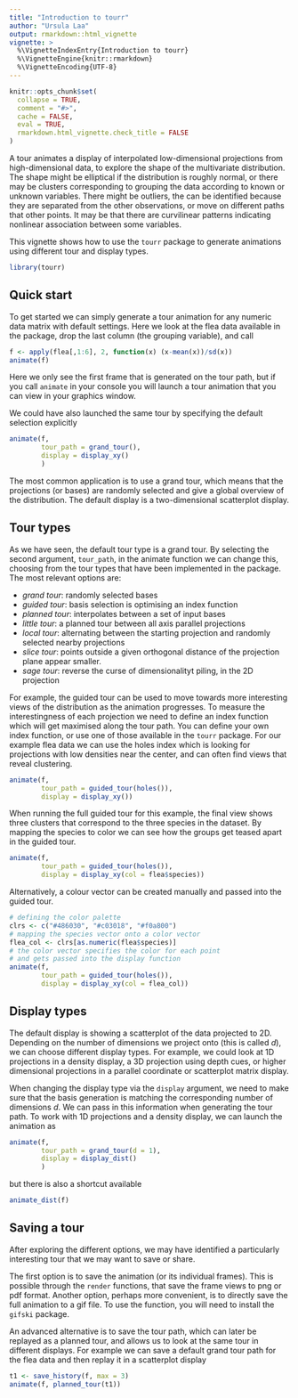 ```yaml
---
title: "Introduction to tourr"
author: "Ursula Laa"
output: rmarkdown::html_vignette
vignette: >
  %\VignetteIndexEntry{Introduction to tourr}
  %\VignetteEngine{knitr::rmarkdown}
  %\VignetteEncoding{UTF-8}
---
```


```r
knitr::opts_chunk$set(
  collapse = TRUE,
  comment = "#>",
  cache = FALSE,
  eval = TRUE,
  rmarkdown.html_vignette.check_title = FALSE
)
```

A tour animates a display of interpolated low-dimensional projections from high-dimensional data, to explore the shape of the multivariate distribution. The shape might be elliptical if the distribution is roughly normal, or there may be clusters corresponding to grouping the data according to known or unknown variables. There might be outliers, the can be identified because they are separated from the other observations, or move on different paths that other points. It may be that there are curvilinear patterns indicating nonlinear association between some variables.

This vignette shows how to use the `tourr` package to generate animations using different tour and display types.

```r
library(tourr)
```


## Quick start

To get started we can simply generate a tour animation for any numeric data matrix with default settings. Here we look at the flea data available in the package, drop the last column (the grouping variable), and call

```r
f <- apply(flea[,1:6], 2, function(x) (x-mean(x))/sd(x))
animate(f)
```

Here we only see the first frame that is generated on the tour path, but if you call `animate` in your console you will launch a tour animation that you can view in your graphics window.

We could have also launched the same tour by specifying the default selection explicitly

```r
animate(f,
        tour_path = grand_tour(),
        display = display_xy()
        )
```

The most common application is to use a grand tour, which means that the projections (or bases) are randomly selected and give a global overview of the distribution. The default display is a two-dimensional scatterplot display.

## Tour types

As we have seen, the default tour type is a grand tour. By selecting the second argument, `tour_path`, in the animate function we can change this, choosing from the tour types that have been implemented in the package. The most relevant options are:

- *grand tour*: randomly selected bases
- *guided tour*: basis selection is optimising an index function
- *planned tour*: interpolates between a set of input bases
- *little tour*: a planned tour between all axis parallel projections
- *local tour*: alternating between the starting projection and randomly selected nearby projections
- *slice tour*: points outside a given orthogonal distance of the projection plane appear smaller.
- *sage tour*: reverse the curse of dimensionalityt piling, in the 2D projection

For example, the guided tour can be used to move towards more interesting views of the distribution as the animation progresses. To measure the interestingness of each projection we need to define an index function which will get maximised along the tour path. You can define your own index function, or use one of those available in the `tourr` package. For our example flea data we can use the holes index which is looking for projections with low densities near the center, and can often find views that reveal clustering.

```r
animate(f,
        tour_path = guided_tour(holes()),
        display = display_xy())
```


When running the full guided tour for this example, the final view shows three clusters that correspond to the three species in the dataset. By mapping the species to color we can see how the groups get teased apart in the guided tour.

```r
animate(f,
        tour_path = guided_tour(holes()),
        display = display_xy(col = flea$species))
```

Alternatively, a colour vector can be created manually and passed into the guided tour.

```r
# defining the color palette
clrs <- c("#486030", "#c03018", "#f0a800")
# mapping the species vector onto a color vector
flea_col <- clrs[as.numeric(flea$species)]
# the color vector specifies the color for each point
# and gets passed into the display function
animate(f,
        tour_path = guided_tour(holes()),
        display = display_xy(col = flea_col))
```


## Display types

The default display is showing a scatterplot of the data projected to 2D. Depending on the number of dimensions we project onto (this is called $d$), we can choose different display types. For example, we could look at 1D projections in a density display, a 3D projection using depth cues, or higher dimensional projections in a parallel coordinate or scatterplot matrix display.

When changing the display type via the `display` argument, we need to make sure that the basis generation is matching the corresponding number of dimensions $d$. We can pass in this information when generating the tour path. To work with 1D projections and a density display, we can launch the animation as

```r
animate(f,
        tour_path = grand_tour(d = 1),
        display = display_dist()
        )
```

but there is also a shortcut available

```r
animate_dist(f)
```

## Saving a tour

After exploring the different options, we may have identified a particularly interesting tour that we may want to save or share.

The first option is to save the animation (or its individual frames). This is possible through the `render` functions, that save the frame views to png or pdf format. Another option, perhaps more convenient, is to directly save the full animation to a gif file. To use the function, you will need to install the `gifski` package.

An advanced alternative is to save the tour path, which can later be replayed as a planned tour, and allows us to look at the same tour in different displays. For example we can save a default grand tour path for the flea data and then replay it in a scatterplot display

```r
t1 <- save_history(f, max = 3)
animate(f, planned_tour(t1))
```

